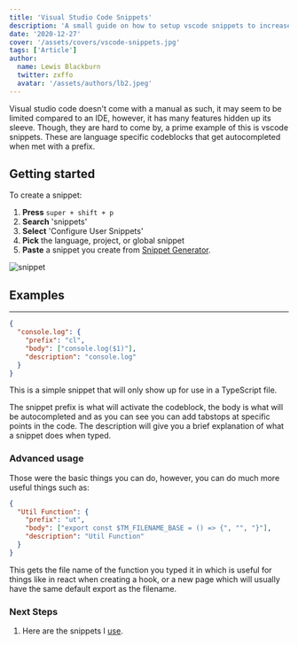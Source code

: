 ```yaml
---
title: 'Visual Studio Code Snippets'
description: 'A small guide on how to setup vscode snippets to increase your development speed!'
date: '2020-12-27'
cover: '/assets/covers/vscode-snippets.jpg'
tags: ['Article']
author:
  name: Lewis Blackburn
  twitter: zxffo
  avatar: '/assets/authors/lb2.jpeg'
---
```


Visual studio code doesn't come with a manual as such, it may seem to be limited compared to an IDE, however, it has many features hidden up its sleeve. Though, they are hard to come by, a prime example of this is vscode snippets. These are language specific codeblocks that get autocompleted when met with a prefix.

## Getting started

To create a snippet:

1. **Press** `super + shift + p`
2. **Search** 'snippets'
3. **Select** 'Configure User Snippets'
4. **Pick** the language, project, or global snippet
5. **Paste** a snippet you create from [Snippet Generator](https://snippet-generator.app/).

![snippet](/assets/posts/snippet.gif)

## Examples

---

```json:typescript.json
{
  "console.log": {
    "prefix": "cl",
    "body": ["console.log($1)"],
    "description": "console.log"
  }
}
```

This is a simple snippet that will only show up for use in a TypeScript file.

The snippet prefix is what will activate the codeblock, the body is what will be autocompleted and as you can see you can add tabstops at specific points in the code. The description will give you a brief explanation of what a snippet does when typed.

### Advanced usage

Those were the basic things you can do, however, you can do much more useful things such as:

```json
{
  "Util Function": {
    "prefix": "ut",
    "body": ["export const $TM_FILENAME_BASE = () => {", "", "}"],
    "description": "Util Function"
  }
}
```

This gets the file name of the function you typed it in which is useful for things like in react when creating a hook, or a new page which will usually have the same default export as the filename.

### Next Steps

1. Here are the snippets I [use](https://github.com/yarnlock/dotfiles/tree/master/vscode/snippets).
